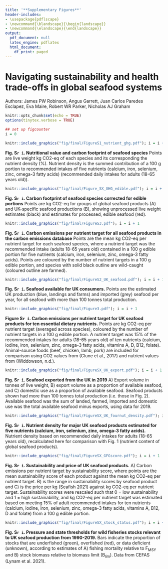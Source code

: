 ```yaml
---
title: '**Supplementary Figures**'
header-includes:
- \usepackage{pdflscape}
- \newcommand{\blandscape}{\begin{landscape}}
- \newcommand{\elandscape}{\end{landscape}}
output:
  pdf_document: null
  latex_engine: pdflatex
  html_document:
    df_print: paged
---
```


# Navigating sustainability and health trade-offs in global seafood systems

Authors: James PW Robinson, Angus Garrett, Juan Carlos Paredes Esclapez, Eva Maire, Robert WR Parker, Nicholas AJ Graham


\newpage
```r
knitr::opts_chunk$set(echo = TRUE)
options(tinytex.verbose = TRUE)
```

```r
## set up figcounter
i = 0
```

```r
knitr::include_graphics("fig/final/FigureS1_nutrient_ghg.pdf"); i = i + 1
```

**Fig. S`r i`. Nutritional value and carbon footprint of seafood species** Points are live weight kg CO2-eq of each species and its corresponding the nutrient density (%). Nutrient density is the summed contribution of a 100 g portion to recommended intakes of five nutrients (calcium, iron, selenium, zinc, omega-3 fatty acids) (recommended daily intakes for adults (18-65 years old)).

\newpage

```r
knitr::include_graphics("fig/final/Figure_SX_GHG_edible.pdf"); i = i + 1
```

**Fig. S`r i`. Carbon footprint of seafood species corrected for edible portions** Points are kg CO2-eq for groups of global seafood products (A) and UK-specific seafood productions (B), showing unprocessed live weight estimates (black) and estimates for processed, edible seafood (red).

\newpage


```r
knitr::include_graphics("fig/final/FigureS3.pdf"); i = i + 1
```

**Fig. S`r i`. Carbon emissions per nutrient target for all seafood products in the carbon emissions database** Points are the mean kg CO2-eq per nutrient target for each seafood species, where a nutrient target was the recommended intake (adults 18-65 years old) contained in a 100 g edible portion for five nutrients (calcium, iron, selenium, zinc, omega-3 fatty acids). Points are coloured by the number of nutrient targets in a 100 g edible portion, and species with solid black outline are wild-caught (coloured outline are farmed).

\newpage

```r
knitr::include_graphics("fig/final/FigureS2_UK_seafood.pdf"); i = i + 1
```

**Fig. S`r i`. Seafood available for UK consumers.** Points are the estimated UK production (blue, landings and farms) and imported (grey) seafood per year, for all seafood with more than 100 tonnes total production.

\newpage
```r
knitr::include_graphics("fig/final/Figure3.pdf"); i = i + 1
```

**Figure S`r i`. Carbon emissions per nutrient target for UK seafood products for ten essential dietary nutrients.** Points are kg CO2-eq per nutrient target (averaged across species), coloured by the number of nutrient targets in a 100 g edible portion. A nutrient target was 15% of the recommended intakes for adults (18-65 years old) of ten nutrients (calcium, iodine, iron, selenium, zinc, omega-3 fatty acids, vitamins A, D, B12, folate). Animal-source foods (beef, chicken, lamb, pork) are included for comparison using CO2 values from (Clune et al., 2017) and nutrient values from (Widdowson, n.d.).

\newpage
```r
knitr::include_graphics("fig/final/FigureSX_UK_export.pdf"); i = i + 1
```

**Fig. S`r i`. Seafood exported from the UK in 2019** A) Export volume in tonnes of live weight,  B) export volume as a proportion of available seafood, and C) domestic use as a proportion of available seafood. Seafood products shown had more than 100 tonnes total production (i.e. those in Fig. 2). Available seafood was the sum of landed, farmed, imported and domestic use was the total available seafood minus exports, using data for 2019.

\newpage
```r
knitr::include_graphics("fig/final/FigureSX_UK_fournut_density.pdf"); i = i + 1
```

**Fig. S`r i`. Nutrient density for major UK seafood products estimated for five nutrients (calcium, iron, selenium, zinc, omega-3 fatty acids).** Nutrient density based on recommended daily intakes for adults (18-65 years old), recalculated here for comparison with Fig. 1 (nutrient content of global seafood products).

\newpage
```r
knitr::include_graphics("fig/final/FigureSX_GFGscore.pdf"); i = i + 1
```
**Fig. S`r i`. Sustainability and price of UK seafood products.** A) Carbon emissions per nutrient target by sustainability score, where points are the mean sustainability score of each product against the mean kg CO2-eq per nutrient target. B) is the range in sustainability scores by seafood product and C) is the price per kg (Seafish 2021) against kg CO2-eq per nutrient target. Sustainability scores were rescaled such that 0 = low sustainability and 1 = high sustainability, and kg CO2-eq per nutrient target was estimated based on meeting 15% of adult recommended intakes for ten nutrients (calcium, iodine, iron, selenium, zinc, omega-3 fatty acids, vitamins A, B12, D and folate) from a 100 g edible portion.

\newpage

```r
knitr::include_graphics("fig/final/FigureSX_stock_status.pdf"); i = i + 1
```

**Fig. S`r i`. Pressure and state thresholds for wild fisheries stocks relevant to UK seafood production from 1990-2019.** Bars indicate the proportion of stocks that are underfished (green), overfished (red), or data deficient (unknown), according to estimates of A) fishing mortality relative to F~MSY~ and B) stock biomass relative to biomass limit (B~lim~). Data from CEFAS (Lynam et al. 2021).